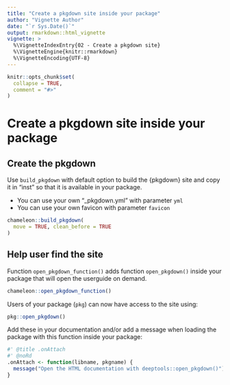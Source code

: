 ```yaml
---
title: "Create a pkgdown site inside your package"
author: "Vignette Author"
date: "`r Sys.Date()`"
output: rmarkdown::html_vignette
vignette: >
  %\VignetteIndexEntry{02 - Create a pkgdown site}
  %\VignetteEngine{knitr::rmarkdown}
  %\VignetteEncoding{UTF-8}
---
```


<script type="text/javascript">
$(document).ready(function () {
  window.initializeCodeFolding("show" === "show");
});
</script>

```r
knitr::opts_chunk$set(
  collapse = TRUE,
  comment = "#>"
)
```

# Create a pkgdown site inside your package

## Create the pkgdown

Use `build_pkgdown` with default option to build the {pkgdown} site and copy it in "inst" so that it is available in your package.

- You can use your own "_pkgdown.yml" with parameter `yml`
- You can use your own favicon with parameter `favicon`

```r
chameleon::build_pkgdown(
  move = TRUE, clean_before = TRUE
)
```

## Help user find the site

Function `open_pkgdown_function()` adds function `open_pkgdown()` inside your package that will open the userguide on demand.

```r
chameleon::open_pkgdown_function()
```

Users of your package (`pkg`) can now have access to the site using:  

```r
pkg::open_pkgdown()
```

Add these in your documentation and/or add a message when loading the package with this function inside your package:

```r
#' @title .onAttach
#' @noRd
.onAttach <- function(libname, pkgname) {
  message("Open the HTML documentation with deeptools::open_pkgdown()")
}
```
